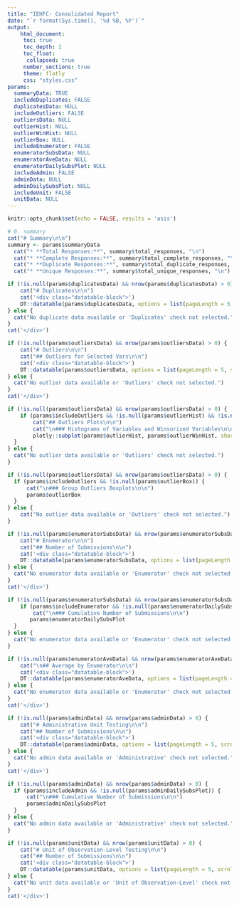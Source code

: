 ```yaml
---
title: "IEHFC- Consolidated Report"
date: "`r format(Sys.time(), '%d %B, %Y')`"
output: 
    html_document:
     toc: true
     toc_depth: 2
     toc_float:
      collapsed: true
     number_sections: true
     theme: flatly
     css: "styles.css"
params: 
  summaryData: TRUE
  includeDuplicates: FALSE
  duplicatesData: NULL
  includeOutliers: FALSE
  outliersData: NULL
  outlierHist: NULL
  outlierWinHist: NULL
  outlierBox: NULL
  includeEnumerator: FALSE
  enumeratorSubsData: NULL
  enumeratorAveData: NULL
  enumeratorDailySubsPlot: NULL
  includeAdmin: FALSE
  adminData: NULL
  adminDailySubsPlot: NULL
  includeUnit: FALSE
  unitData: NULL
---
```


```r
knitr::opts_chunk$set(echo = FALSE, results = 'asis')
```

```r
# 0. summary
cat("# Summary\n\n")
summary <- params$summaryData
  cat("* **Total Responses:**", summary$total_responses, "\n")
  cat("* **Complete Responses:**", summary$total_complete_responses, "\n")
  cat("* **Duplicate Responses:**", summary$total_duplicate_responses, "\n")
  cat("* **Unique Responses:**", summary$total_unique_responses, "\n")
```



```r
if (!is.null(params$duplicatesData) && nrow(params$duplicatesData) > 0) {
    cat("# Duplicates\n\n")
    cat('<div class="datatable-block">')
    DT::datatable(params$duplicatesData, options = list(pageLength = 5, scrollX = TRUE))
} else {
  cat("No duplicate data available or 'Duplicates' check not selected.")
}
cat('</div>')
```


```r
if (!is.null(params$outliersData) && nrow(params$outliersData) > 0) {
    cat("# Outliers\n\n")
    cat("## Outliers for Selected Vars\n\n")
    cat('<div class="datatable-block">')
    DT::datatable(params$outliersData, options = list(pageLength = 5, scrollX = TRUE))
} else {
  cat("No outlier data available or 'Outliers' check not selected.")
}
cat('</div>')
```



```r

if (!is.null(params$outliersData) && nrow(params$outliersData) > 0) {
    if (params$includeOutliers && !is.null(params$outlierHist) && !is.null(params$outlierWinHist)) {
        cat("## Outliers Plots\n\n")  
        cat("\n### Histograms of Variables and Winsorized Variables\n\n")
        plotly::subplot(params$outlierHist, params$outlierWinHist, shareY = FALSE, titleX = FALSE)
  }
} else {
  cat("No outlier data available or 'Outliers' check not selected.")
}
```


```r
if (!is.null(params$outliersData) && nrow(params$outliersData) > 0) {
  if (params$includeOutliers && !is.null(params$outlierBox)) {
      cat("\n### Group Outliers Boxplots\n\n")
      params$outlierBox
  }
} else {
    cat("No outlier data available or 'Outliers' check not selected.")
}
```


```r
if (!is.null(params$enumeratorSubsData) && nrow(params$enumeratorSubsData) > 0) {
    cat("# Enumerator\n\n")
    cat("## Number of Submissions\n\n")
    cat('<div class="datatable-block">')
    DT::datatable(params$enumeratorSubsData, options = list(pageLength = 5, scrollX = TRUE))
} else {
  cat("No enumerator data available or 'Enumerator' check not selected.")
}
cat('</div>')
```


```r
if (!is.null(params$enumeratorSubsData) && nrow(params$enumeratorSubsData) > 0) {
    if (params$includeEnumerator && !is.null(params$enumeratorDailySubsPlot)) {
        cat("\n### Cumulative Number of Submissions\n\n")
       params$enumeratorDailySubsPlot
  }
} else { 
  cat("No enumerator data available or 'Enumerator' check not selected.")
}
```


```r
if (!is.null(params$enumeratorAveData) && nrow(params$enumeratorAveData) > 0) {
    cat("\n## Average by Enumerator\n\n")
    cat('<div class="datatable-block">')
    DT::datatable(params$enumeratorAveData, options = list(pageLength = 5, scrollX = TRUE))
} else {
  cat("No enumerator data available or 'Enumerator' check not selected.")
}
cat('</div>')

```



```r

if (!is.null(params$adminData) && nrow(params$adminData) > 0) {
    cat("# Administrative Unit Testing\n\n")
    cat("## Number of Submissions\n\n")
    cat('<div class="datatable-block">')
    DT::datatable(params$adminData, options = list(pageLength = 5, scrollX = TRUE))
} else {
  cat("No admin data available or 'Administrative' check not selected.")
}
cat('</div>')
```


```r

if (!is.null(params$adminData) && nrow(params$adminData) > 0) {
  if (params$includeAdmin && !is.null(params$adminDailySubsPlot)) {
      cat("\n### Cumulative Number of Submissions\n\n")
      params$adminDailySubsPlot
  }
} else {
  cat("No admin data available or 'Administrative' check not selected.")
}

```


```r

if (!is.null(params$unitData) && nrow(params$unitData) > 0) {
    cat("# Unit of Observation-Level Testing\n\n")
    cat("## Number of Submissions\n\n")
    cat('<div class="datatable-block">')
    DT::datatable(params$unitData, options = list(pageLength = 5, scrollX = TRUE))
} else {
  cat("No unit data available or 'Unit of Observation-Level' check not selected.")
}
cat('</div>')
```
